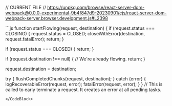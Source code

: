 
// CURRENT FILE
// https://unpkg.com/browse/react-server-dom-webpack@0.0.0-experimental-9b4f847d9-20230901/cjs/react-server-dom-webpack-server.browser.development.js#L2398

<CodeBlock>
```js
function startFlowing(request, destination) {
  if (request.status === CLOSING) {
    request.status = CLOSED;
    closeWithError(destination, request.fatalError);
    return;
  }

  if (request.status === CLOSED) {
    return;
  }

  if (request.destination !== null) {
    // We're already flowing.
    return;
  }

  request.destination = destination;

  try {
    flushCompletedChunks(request, destination);
  } catch (error) {
    logRecoverableError(request, error);
    fatalError(request, error);
  }
} // This is called to early terminate a request. It creates an error at all pending tasks.
```
</CodeBlock>